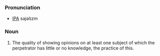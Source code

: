 ===Pronunciation===
*[[IPA]] sajəlɪzm

===Noun===
# The quality of showing opinions on at least one subject of which the perpetrator has little or no knowledge, the practice of this.